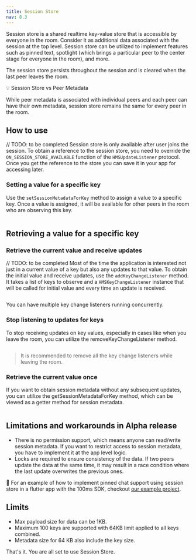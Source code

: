 ```yaml
---
title: Session Store
nav: 8.3
---
```


Session store is a shared realtime key-value store that is accessible by everyone in the room. Consider it as additional data associated with the session at the top level. Session store can be utilized to implement features such as pinned text, spotlight (which brings a particular peer to the center stage for everyone in the room), and more.

The session store persists throughout the session and is cleared when the last peer leaves the room.

<Note>
💡 Session Store vs Peer Metadata

While peer metadata is associated with individual peers and each peer can have their own metadata, session store remains the same for every peer in the room.

</Note>

## How to use

// TODO: to be completed
Session store is only available after user joins the session. To obtain a reference to the session store, you need to override the `ON_SESSION_STORE_AVAILABLE` function of the `HMSUpdateListener` protocol. Once you get the reference to the store you can save it in your app for accessing later.


### Setting a value for a specific key

Use the `setSessionMetadataForKey` method to assign a value to a specific key. Once a value is assigned, it will be available for other peers in the room who are observing this key.

```js
```

## Retrieving a value for a specific key

### Retrieve the current value and receive updates

// TODO: to be completed
Most of the time the application is interested not just in a current value of a key but also any updates to that value. To obtain the initial value and receive updates, use the `addKeyChangeListener` method.
It takes a list of keys to observe and a `HMSKeyChangeListener` instance that will be called for initial value and every time an update is received.

```js
```

You can have multiple key change listeners running concurrently.

### Stop listening to updates for keys

To stop receiving updates on key values, especially in cases like when you leave the room, you can utilize the removeKeyChangeListener method.

```js
```

> It is recommended to remove all the key change listeners while leaving the room.

### Retrieve the current value once

If you want to obtain session metadata without any subsequent updates, you can utilize the getSessionMetadataForKey method, which can be viewed as a getter method for session metadata.

```js
```

## Limitations and workarounds in Alpha release

-   There is no permission support, which means anyone can read/write session metadata. If you want to restrict access to session metadata, you have to implement it at the app level logic.
-   Locks are required to ensure consistency of the data. If two peers update the data at the same time, it may result in a race condition where the last update overwrites the previous ones.

👀 For an example of how to implement pinned chat support using session store in a flutter app with the 100ms SDK, checkout [our example project](https://github.com/100mslive/100ms-flutter/blob/main/example/lib/meeting/meeting_store.dart).

## Limits

- Max payload size for data can be 1KB.
- Maximum 100 keys are supported with 64KB limit applied to all keys combined.
- Metadata size for 64 KB also include the key size.

That's it. You are all set to use Session Store.
